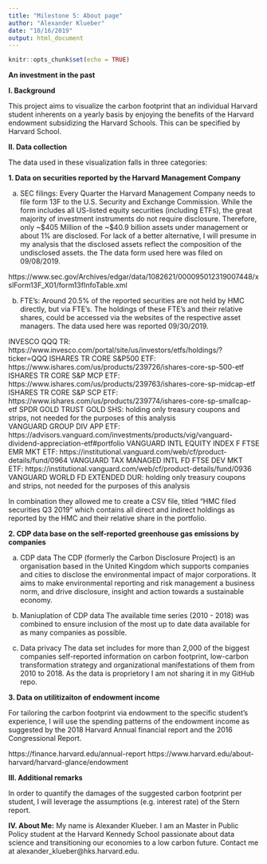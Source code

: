 ```yaml
---
title: "Milestone 5: About page"
author: "Alexander Klueber"
date: "10/16/2019"
output: html_document
---
```


```r
knitr::opts_chunk$set(echo = TRUE)
```

<b>An investment in the past</b>


<b>I. Background</b>

This project aims to visualize the carbon footprint that an individual Harvard student inherents on a yearly basis by enjoying the benefits of the Harvard endowment subsidizing the Harvard Schools. This can be specified by Harvard School.


<b>II. Data collection</b>

The data used in these visualization falls in three categories: 


<b>1. Data on securities reported by the Harvard Management Company</b>

a) SEC filings: 
Every Quarter the Harvard Management Company needs to file form 13F to the U.S. Security and Exchange Commission. While the form includes all US-listed equity securities (including ETFs), the great majority of investment instruments do not require disclosure. Therefore, only ~$405 Million of the ~$40.9 billion assets under management or about 1% are disclosed. For lack of a better alternative, I will presume in my analysis that the disclosed assets reflect the composition of the undisclosed assets. the The data form used here was filed on 09/08/2019.

https://www.sec.gov/Archives/edgar/data/1082621/000095012319007448/xslForm13F_X01/form13fInfoTable.xml

b) FTE's:
Around 20.5% of the reported securities are not held by HMC directly, but via FTE's. The holdings of these FTE's and their relative shares, could be accessed via the websites of the respective asset managers. The data used here was reported 09/30/2019.

INVESCO QQQ TR: 
https://www.invesco.com/portal/site/us/investors/etfs/holdings/?ticker=QQQ
ISHARES TR CORE S&P500 ETF: 
https://www.ishares.com/us/products/239726/ishares-core-sp-500-etf
ISHARES TR CORE S&P MCP ETF: 
https://www.ishares.com/us/products/239763/ishares-core-sp-midcap-etf
ISHARES TR CORE S&P SCP ETF: 
https://www.ishares.com/us/products/239774/ishares-core-sp-smallcap-etf
SPDR GOLD TRUST GOLD SHS: holding only treasury coupons and strips, not needed for the purposes of this analysis  
VANGUARD GROUP DIV APP ETF:
https://advisors.vanguard.com/investments/products/vig/vanguard-dividend-appreciation-etf#portfolio
VANGUARD INTL EQUITY INDEX F FTSE EMR MKT ETF:
https://institutional.vanguard.com/web/cf/product-details/fund/0964
VANGUARD TAX MANAGED INTL FD FTSE DEV MKT ETF:
https://institutional.vanguard.com/web/cf/product-details/fund/0936
VANGUARD WORLD FD EXTENDED DUR: holding only treasury coupons and strips, not needed for the purposes of this analysis  

In combination they allowed me to create a CSV file, titled "HMC filed securities Q3 2019" which contains all direct and indirect holdings as reported by the HMC and their relative share in the portfolio.



<b>2. CDP data base on the self-reported greenhouse gas emissions by companies</b>

a) CDP data
The CDP (formerly the Carbon Disclosure Project) is an organisation based in the United Kingdom which supports companies and cities to disclose the environmental impact of major corporations. It aims to make environmental reporting and risk management a business norm, and drive disclosure, insight and action towards a sustainable economy.

b) Maniuplation of CDP data
The available time series (2010 - 2018) was combined to ensure inclusion of the most up to date data available for as many companies as possible.

c) Data privacy
The data set includes for more than 2,000 of the biggest companies self-reported information on carbon footprint, low-carbon transformation strategy and organizational manifestations of them from 2010 to 2018. As the data is proprietory I am not sharing it in my GitHub repo.


<b>3. Data on utilitizaiton of endowment income</b>

For tailoring the carbon footprint via endowment to the specific student's experience, I will use the spending patterns of the endowment income as suggested by the 2018 Harvard Annual financial report and the 2016 Congressional Report.  

https://finance.harvard.edu/annual-report
https://www.harvard.edu/about-harvard/harvard-glance/endowment


<b>III. Additional remarks</b>

In order to quantify the damages of the suggested carbon footprint per student, I will leverage the assumptions (e.g. interest rate) of the Stern report.



<b>IV. About Me:</b>
My name is Alexander Klueber. I am an Master in Public Policy student at the Harvard Kennedy School passionate about data science and transitioning our economies to a low carbon future. Contact me at alexander_klueber@hks.harvard.edu.

